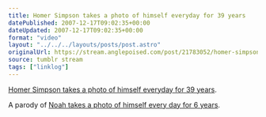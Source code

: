 ```yaml
---
title: Homer Simpson takes a photo of himself everyday for 39 years
datePublished: 2007-12-17T09:02:35+00:00
dateUpdated: 2007-12-17T09:02:35+00:00
format: "video"
layout: "../../../layouts/posts/post.astro"
originalUrl: https://stream.anglepoised.com/post/21783052/homer-simpson-takes-a-photo-of-himself-everyday
source: tumblr stream
tags: ["linklog"]
---
```


[Homer Simpson takes a photo of himself everyday for 39 years][1].

A parody of [Noah takes a photo of himself every day for 6 years][2].

[1]: https://www.youtube.com/watch?v=jJajXv1n_VI
[2]: https://www.youtube.com/watch?v=6B26asyGKDo
